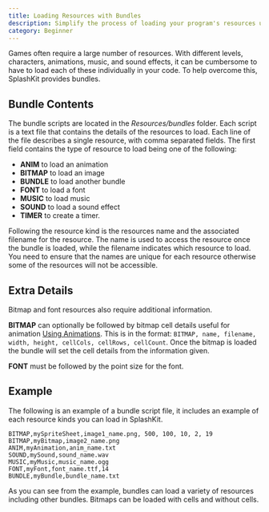 ```yaml
---
title: Loading Resources with Bundles
description: Simplify the process of loading your program's resources using a resource bundle. This file lists the different resources you want loaded, which can then be loaded and freed as a group.
category: Beginner
---
```



Games often require a large number of resources. With different levels, characters, animations, music, and sound effects, it can be cumbersome to have to load each of these individually in your code. To help overcome this, SplashKit provides bundles.

## Bundle Contents


The bundle scripts are located in the *Resources/bundles* folder. Each script is a text file that contains the details of the resources to load. Each line of the file describes a single resource, with comma separated fields. The first field contains the type of resource to load being one of the following:

* **ANIM** to load an animation
* **BITMAP** to load an image
* **BUNDLE** to load another bundle
* **FONT** to load a font
* **MUSIC** to load music
* **SOUND** to load a sound effect
* **TIMER** to create a timer.

Following the resource kind is the resources name and the associated filename for the resource. The name is used to access the resource once the bundle is loaded, while the filename indicates which resource to load. You need to ensure that the names are unique for each resource otherwise some of the resources will not be accessible.

## Extra Details

Bitmap and font resources also require additional information.

**BITMAP** can optionally be followed by bitmap cell details useful for animation  [Using Animations](/guides/animations/using-animation/). This is in the format: `BITMAP, name, filename, width, height, cellCols, cellRows, cellCount`. Once the bitmap is loaded the bundle will set the cell details from the information given.

**FONT** must be followed by the point size for the font. 


## Example

The following is an example of a bundle script file, it includes an example of each resource kinds you can load in SplashKit.

```
BITMAP,mySpriteSheet,image1_name.png, 500, 100, 10, 2, 19 
BITMAP,myBitmap,image2_name.png 
ANIM,myAnimation,anim_name.txt 
SOUND,mySound,sound_name.wav 
MUSIC,myMusic,music_name.ogg 
FONT,myFont,font_name.ttf,14 
BUNDLE,myBundle,bundle_name.txt 
```

As you can see from the example, bundles can load a variety of resources including other bundles. Bitmaps can be loaded with cells and without cells.
